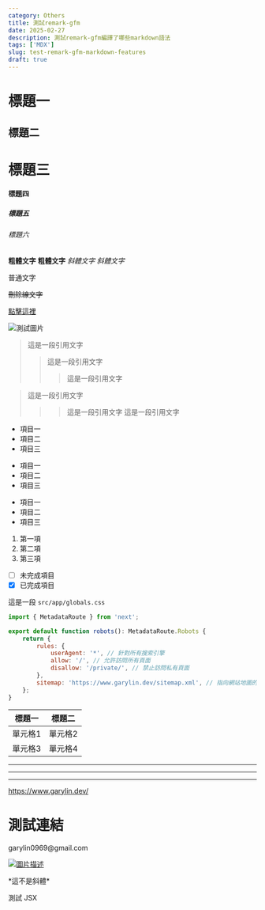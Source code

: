 ```yaml
---
category: Others
title: 測試remark-gfm
date: 2025-02-27
description: 測試remark-gfm編譯了哪些markdown語法
tags: ['MDX']
slug: test-remark-gfm-markdown-features
draft: true
---
```


# 標題一

## 標題二

<Link href="#標題三" id="標題三">
    <h1>標題三</h1>
</Link>

#### 標題四

##### 標題五

###### 標題六

**粗體文字**
**粗體文字**
_斜體文字_
_斜體文字_

普通文字

~~刪除線文字~~

[點擊這裡](https://www.garylin.dev/)

![測試圖片](/avatar/author.jpg)

> 這是一段引用文字
>
> > 這是一段引用文字
> >
> > > 這是一段引用文字

> 這是一段引用文字
>
> > > 這是一段引用文字
> > > 這是一段引用文字

- 項目一
- 項目二
- 項目三

* 項目一
* 項目二
* 項目三

- 項目一
- 項目二
- 項目三

1. 第一項
2. 第二項
3. 第三項

- [ ] 未完成項目
- [x] 已完成項目

這是一段 `src/app/globals.css`

```js
import { MetadataRoute } from 'next';

export default function robots(): MetadataRoute.Robots {
    return {
        rules: {
            userAgent: '*', // 針對所有搜索引擎
            allow: '/', // 允許訪問所有頁面
            disallow: '/private/', // 禁止訪問私有頁面
        },
        sitemap: 'https://www.garylin.dev/sitemap.xml', // 指向網站地圖的 URL
    };
}
```

| 標題一  | 標題二  |
| ------- | ------- |
| 單元格1 | 單元格2 |
| 單元格3 | 單元格4 |

---

---

---

https://www.garylin.dev/

<Link href="#測試連結" id="測試連結">
    <h1>測試連結</h1>
</Link>
garylin0969@gmail.com

[![圖片描述](/avatar/author.jpg)](https://www.garylin.dev/)

\*這不是斜體\*

<div>
    <p>測試 JSX</p>
</div>
